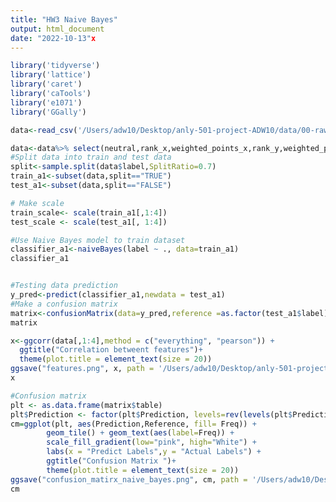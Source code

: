 ```yaml
---
title: "HW3 Naive Bayes"
output: html_document
date: "2022-10-13"x
---
```

```r
library('tidyverse')
library('lattice')
library('caret')
library('caTools')
library('e1071')
library('GGally')
```

```r
data<-read_csv('/Users/adw10/Desktop/anly-501-project-ADW10/data/00-raw-data/WC cleaned data.csv')

```
```r
data<-data%>% select(neutral,rank_x,weighted_points_x,rank_y,weighted_points_y,weighted_diff,rank_diff,label)
#Split data into train and test data
split<-sample.split(data$label,SplitRatio=0.7)
train_a1<-subset(data,split=="TRUE")
test_a1<-subset(data,split=="FALSE")

# Make scale
train_scale<- scale(train_a1[,1:4])
test_scale <- scale(test_a1[, 1:4])

#Use Naive Bayes model to train dataset
classifier_a1<-naiveBayes(label ~ ., data=train_a1)
classifier_a1



```

```r
#Testing data prediction
y_pred<-predict(classifier_a1,newdata = test_a1)
#Make a confusion matrix
matrix<-confusionMatrix(data=y_pred,reference =as.factor(test_a1$label))
matrix


```

```r
x<-ggcorr(data[,1:4],method = c("everything", "pearson")) +
  ggtitle("Correlation betweent features")+
  theme(plot.title = element_text(size = 20))
ggsave("features.png", x, path = '/Users/adw10/Desktop/anly-501-project-ADW10/501-project-website/images',width = 12,height = 8)
x
```

```r
#Confusion matrix
plt <- as.data.frame(matrix$table)
plt$Prediction <- factor(plt$Prediction, levels=rev(levels(plt$Prediction)))
cm=ggplot(plt, aes(Prediction,Reference, fill= Freq)) +
        geom_tile() + geom_text(aes(label=Freq)) +
        scale_fill_gradient(low="pink", high="White") +
        labs(x = "Predict Labels",y = "Actual Labels") +
        ggtitle("Confusion Matrix ")+
        theme(plot.title = element_text(size = 20))
ggsave("confusion_matirx_naive_bayes.png", cm, path = '/Users/adw10/Desktop/anly-501-project-ADW10/501-project-website/images',width = 12,height = 8)
cm

```
